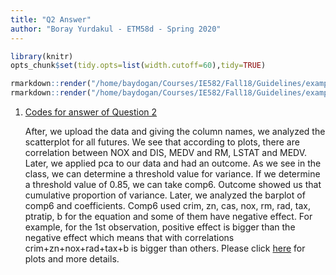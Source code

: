 ```yaml
---
title: "Q2 Answer"
author: "Boray Yurdakul - ETM58d - Spring 2020"
---
```

```r
library(knitr)
opts_chunk$set(tidy.opts=list(width.cutoff=60),tidy=TRUE)
```

```r
rmarkdown::render("/home/baydogan/Courses/IE582/Fall18/Guidelines/example_homework_0.Rmd",output_format="pdf_document")
rmarkdown::render("/home/baydogan/Courses/IE582/Fall18/Guidelines/example_homework_0.Rmd",output_format="html_document")
```

1. [Codes for answer of Question 2](https://github.com/ETM-58D/spring20-borayyurdakul/blob/master/files/q2.rtf)

    After, we upload the data and giving the column names, we analyzed the scatterplot for all futures. We see that according to plots, there are correlation between NOX and DIS, MEDV and RM, LSTAT and MEDV.
    Later, we applied pca to our data and had an outcome. As we see in the class, we can determine a threshold value for variance. If we determine a threshold value of 0.85, we can take comp6. Outcome showed us that cumulative proportion of variance.
    Later, we analyzed the barplot of comp6 and coefficients. Comp6 used crim, zn, cas, nox, rm, rad, tax, ptratip, b for the equation and some of them have negative effect. For example, for the 1st observation, positive effect is bigger than the negative effect which means that with correlations crim+zn+nox+rad+tax+b is bigger than others.
    Please click [here](https://github.com/ETM-58D/spring20-borayyurdakul/blob/master/files/q2-q3.docx) for plots and more details.
